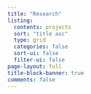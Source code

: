 ```yaml
---
title: "Research"
listing:
  contents: projects
  sort: "title asc"
  type: grid
  categories: false
  sort-ui: false
  filter-ui: false
page-layout: full
title-block-banner: true
comments: false
---
```

